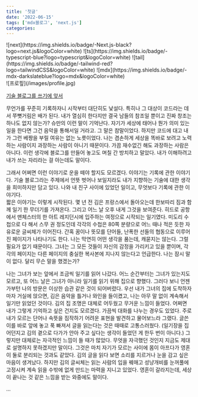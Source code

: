 ```yaml
---
title: '첫글'
date: '2022-06-15'
tags: ['mdx블로그', 'next.js']
categories:
---
```

<div className="flex flex-row justify-center space-x-1 mb-16">
  <span>![next](https://img.shields.io/badge/-Next.js-black?logo=next.js&logoColor=white)</span>
  <span>![ts](https://img.shields.io/badge/-typescript-blue?logo=typescript&logoColor=white)</span>
  <span>![tail](https://img.shields.io/badge/-tailwind-red?logo=tailwindCSS&logoColor=white)</span>
  <span>![mdx](https://img.shields.io/badge/-mdx-darkslateblue?logo=mdx&logoColor=white)</span>
</div>
![프로핖](/images/profile.jpg)
<br/>

[기술 블로그를 쓰기에 앞서]()


무언가를 꾸준히 기록하자니 시작부터 대단히도 낯설다. 특히나 그 대상이 코드라는 데서 쭈뼛거림은 배가 된다.
내가 열심히 한다지만 결국 남들의 참조일 뿐이고 진짜 창조는 하나도 없지 않는가?
슈만의 이런 말이 기억난다. 자기가 세상에 태어나 뭔가 의미 있는 일을 한다면 그건 음악을 통해서일 거라고.
그 말은 참말이었다. 하지만 코드에 대고 내가 그런 베짱을 부릴 여유는 없는 노릇이었다.
나는 겸손하게 세상을 똑바로 보려고 노력하는 사람이지 과장하는 사람이 아니기 때문이다.
가끔 재수없긴 해도 과장하는 사람은 아니다.
이런 생각에 블로그를 만들어 놓고도 며칠 간 방치하고 말았다.
내가 이해하려고 내가 쓰는 자리라는 걸 아는데도 말이다.


그래서 어쩌면 이런 이야기로 운을 떼야 할지도 모르겠다.
이야기는 기록에 관한 이야기다.
기술 블로그라는 주제에서 언뜻 벗어나 보일지라도 내가 지향하는 기술에 대한 생각을 희미하지만 담고 있다.
나와 내 친구 사이에 있었던 일이고, 무엇보다 기록에 관한 이야기다.
<br/>
짧은 이야기는 이렇게 시작된다. 몇 년 전 김은 프랑스에서 돌아오는데 한보따리 짐과 함께 일기 한 무더기를 가져온다.
그리고 어느 날 오후 내게 그것을 보여준다.
히드로 공항에서 맨체스터의 한 아트 레지던시에 입주하는 여정으로 시작되는 일기였다. 
미도리 수첩으로 다 해서 스무 권 정도인데 각각의 수첩은 80쪽 분량으로 어느 때나 적은 듯한 자유로운 글씨체가 이어진다.
간혹 꿈이나 뜻모를 단어들, 난폭한 선들의 협동으로 이루어진 페이지가 나타나기도 한다.
나는 막연히 어떤 생각을 품는데, 캐묻지는 않는다.
그럴 필요가 없기 때문이다.
그녀는 그 모든 것들이 자신의 감정을 가리키고 있을 뿐이며,
각각의 페이지는 다른 페이지의 충실한 복사본에 지나지 않는다고 언급한다. 
나는 잠시 말이 없다. 달리 무슨 말을 했겠는가?


나는 그녀가 보는 앞에서 조금씩 일기를 읽어 나갔다.
어느 순간부터는 그녀가 있는지도 모르고, 또 어느 날은 그녀가 아니라 일기를 읽기 위해 집으로 향했다.
그러다 보니 언젠가부턴 나의 방문은 이상한 습관 같은 것이 되어버렸다.
우선 내가 그녀의 집에 도착하자마자 거실에 앉으면, 김은 음악을 틀거나 와인을 들이켰고,
나는 아무 말 없이 계속해서 일기만 읽었던 것이다. 김의 집 조명은 대체로 어두웠고 무거운 느낌이 들었다. 
어쩌면 내가 그렇게 기억하고 싶은 건지도 모르겠다. 가끔씩 대화를 나누는 경우도 있었다.
주로 내가 모르는 단어나 속뜻을 짐작하기 어려운 표현을 발견하고 물어보느라 그랬다.
글쓴이를 바로 앞에 놓고 푹 빠져서 글을 읽는다는 것은 때때로 고통스러웠다.
(일기장을 집어던지고 김의 곁으로 다가가 안아 주고 싶다는 생각이 들었던 게 한두 번이 아니다.) 그렇지만 대체로는 자극적인 느낌이
들 때가 많았다. 무엇을 자극했던 것인지 지금도 제대로 설명하지 못하겠지만 말이다.
그것은 마치 자기가 모르는 사이에 몸이 아프다가 영혼이 둘로 분리되는 것과도 같았다. 김의 글을 읽다 보면
소리를 지르거나 눈을 감고 싶은 마음이 생겨났다. 하지만 김의 글씨체는 읽는
사람의 입을 꿰매고 성냥개비를 눈꺼풀에 고정시켜 계속 읽을 수밖에 없게 만드는 마력을 지니고 있었다. 
영혼이 갈라지는데, 세상이 끝나는 것 같은 느낌을 받는 와중에도 말이다.


...

